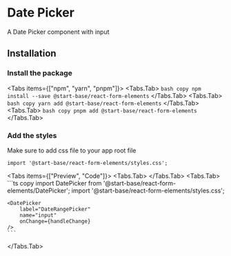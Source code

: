 
# Date Picker

A Date Picker component with input

<ApiReferenceButton path="form-datePicker--docs" />

## Installation

<Steps>

### Install the package

<Tabs items={["npm", "yarn", "pnpm"]}>
<Tabs.Tab>
    ``` bash copy
    npm install --save @start-base/react-form-elements
    ```
  </Tabs.Tab>
  <Tabs.Tab>
    ``` bash copy
    yarn add @start-base/react-form-elements
    ```
  </Tabs.Tab>
  <Tabs.Tab>
    ``` bash copy
    pnpm add @start-base/react-form-elements
    ```
  </Tabs.Tab>
</Tabs>
 
### Add the styles
 
Make sure to add css file to your app root file

``` tsx copy
import '@start-base/react-form-elements/styles.css';
```

</Steps>

<Tabs items={["Preview", "Code"]}>
  <Tabs.Tab>
  <Preview height="800px">
  <FormOnChange>
     <DatePicker
    label="DateRangePicker"
    name="input"
  />
  </FormOnChange>
  </Preview>
  </Tabs.Tab>
  <Tabs.Tab>
    ```ts copy
    import DatePicker from '@start-base/react-form-elements/DatePicker';
    import '@start-base/react-form-elements/styles.css';

    <DatePicker
        label="DateRangePicker"
        name="input"
        onChange={handleChange}
    />
    ```
  </Tabs.Tab>
</Tabs>


